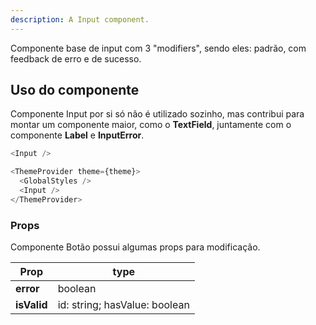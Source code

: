 ---
description: A Input component.
---


Componente base de input com 3 "modifiers", sendo eles: padrão, com feedback de erro e de sucesso.

## Uso do componente

Componente Input por si só não é utilizado sozinho, mas contribui para montar um componente maior, como o **TextField**, juntamente com o componente **Label** e **InputError**.

```js
<Input />
```

```js live
<ThemeProvider theme={theme}>
  <GlobalStyles />
  <Input />
</ThemeProvider>
```

### Props

Componente Botão possui algumas props para modificação.

| Prop        | type                          |
| ----------- | ----------------------------- |
| **error**   | boolean                       |
| **isValid** | id: string; hasValue: boolean |
